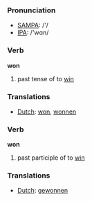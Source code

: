 === Pronunciation ===
*[[w:SAMPA|SAMPA]]: /'/
*[[w:IPA|IPA]]: /'wɑn/

=== Verb ===

'''won'''

# past tense of to [[win]]

=== Translations ===
*[[Dutch]]: [[won]], [[wonnen]]

=== Verb ===

'''won'''

# past participle of to [[win]]

=== Translations ===
*[[Dutch]]: [[gewonnen]]